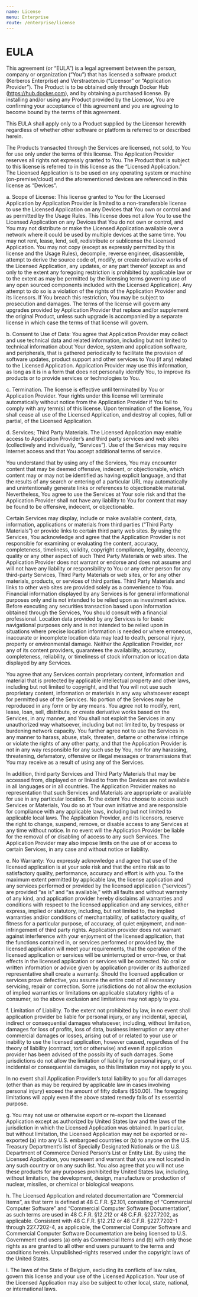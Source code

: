 ```yaml
---
name: License
menu: Enterprise
route: /enterprise/license
---
```


# EULA

This agreement (or “EULA”) is a legal agreement between the person, company or organization (“You”) that has licensed a software product (Kerberos Enterprise) and Verstraeten.io (“Licensor” or “Application Provider”). The Product is to be obtained only through Docker Hub (https://hub.docker.com), and by obtaining a purchased license. By installing and/or using any Product provided by the Licensor, You are confirming your acceptance of this agreement and you are agreeing to become bound by the terms of this agreement.

This EULA shall apply only to a Product supplied by the Licensor herewith regardless of whether other software or platform is referred to or described herein.

The Products transacted through the Services are licensed, not sold, to You for use only under the terms of this license. The Application Provider reserves all rights not expressly granted to You. The Product that is subject to this license is referred to in this license as the “Licensed Application.” The Licensed Application is to be used on any operating system or machine (on-premise/cloud) and the aforementioned devices are referenced in this license as “Devices”.

a. Scope of License: This license granted to You for the Licensed Application by Application Provider is limited to a non-transferable license to use the Licensed Application on any Devices that You own or control and as permitted by the Usage Rules. This license does not allow You to use the Licensed Application on any Devices that You do not own or control, and You may not distribute or make the Licensed Application available over a network where it could be used by multiple devices at the same time. You may not rent, lease, lend, sell, redistribute or sublicense the Licensed Application. You may not copy (except as expressly permitted by this license and the Usage Rules), decompile, reverse engineer, disassemble, attempt to derive the source code of, modify, or create derivative works of the Licensed Application, any updates, or any part thereof (except as and only to the extent any foregoing restriction is prohibited by applicable law or to the extent as may be permitted by the licensing terms governing use of any open sourced components included with the Licensed Application). Any attempt to do so is a violation of the rights of the Application Provider and its licensors. If You breach this restriction, You may be subject to prosecution and damages. The terms of the license will govern any upgrades provided by Application Provider that replace and/or supplement the original Product, unless such upgrade is accompanied by a separate license in which case the terms of that license will govern.

b. Consent to Use of Data: You agree that Application Provider may collect and use technical data and related information, including but not limited to technical information about Your device, system and application software, and peripherals, that is gathered periodically to facilitate the provision of software updates, product support and other services to You (if any) related to the Licensed Application. Application Provider may use this information, as long as it is in a form that does not personally identify You, to improve its products or to provide services or technologies to You.

c. Termination. The license is effective until terminated by You or Application Provider. Your rights under this license will terminate automatically without notice from the Application Provider if You fail to comply with any term(s) of this license. Upon termination of the license, You shall cease all use of the Licensed Application, and destroy all copies, full or partial, of the Licensed Application.

d. Services; Third Party Materials. The Licensed Application may enable access to Application Provider’s and third party services and web sites (collectively and individually, “Services”). Use of the Services may require Internet access and that You accept additional terms of service.

You understand that by using any of the Services, You may encounter content that may be deemed offensive, indecent, or objectionable, which content may or may not be identified as having explicit language, and that the results of any search or entering of a particular URL may automatically and unintentionally generate links or references to objectionable material. Nevertheless, You agree to use the Services at Your sole risk and that the Application Provider shall not have any liability to You for content that may be found to be offensive, indecent, or objectionable.

Certain Services may display, include or make available content, data, information, applications or materials from third parties (“Third Party Materials”) or provide links to certain third party web sites. By using the Services, You acknowledge and agree that the Application Provider is not responsible for examining or evaluating the content, accuracy, completeness, timeliness, validity, copyright compliance, legality, decency, quality or any other aspect of such Third Party Materials or web sites. The Application Provider does not warrant or endorse and does not assume and will not have any liability or responsibility to You or any other person for any third-party Services, Third Party Materials or web sites, or for any other materials, products, or services of third parties. Third Party Materials and links to other web sites are provided solely as a convenience to You. Financial information displayed by any Services is for general informational purposes only and is not intended to be relied upon as investment advice. Before executing any securities transaction based upon information obtained through the Services, You should consult with a financial professional. Location data provided by any Services is for basic navigational purposes only and is not intended to be relied upon in situations where precise location information is needed or where erroneous, inaccurate or incomplete location data may lead to death, personal injury, property or environmental damage. Neither the Application Provider, nor any of its content providers, guarantees the availability, accuracy, completeness, reliability, or timeliness of stock information or location data displayed by any Services.

You agree that any Services contain proprietary content, information and material that is protected by applicable intellectual property and other laws, including but not limited to copyright, and that You will not use such proprietary content, information or materials in any way whatsoever except for permitted use of the Services. No portion of the Services may be reproduced in any form or by any means. You agree not to modify, rent, lease, loan, sell, distribute, or create derivative works based on the Services, in any manner, and You shall not exploit the Services in any unauthorized way whatsoever, including but not limited to, by trespass or burdening network capacity. You further agree not to use the Services in any manner to harass, abuse, stalk, threaten, defame or otherwise infringe or violate the rights of any other party, and that the Application Provider is not in any way responsible for any such use by You, nor for any harassing, threatening, defamatory, offensive or illegal messages or transmissions that You may receive as a result of using any of the Services.

In addition, third party Services and Third Party Materials that may be accessed from, displayed on or linked to from the Devices are not available in all languages or in all countries. The Application Provider makes no representation that such Services and Materials are appropriate or available for use in any particular location. To the extent You choose to access such Services or Materials, You do so at Your own initiative and are responsible for compliance with any applicable laws, including but not limited to applicable local laws. The Application Provider, and its licensors, reserve the right to change, suspend, remove, or disable access to any Services at any time without notice. In no event will the Application Provider be liable for the removal of or disabling of access to any such Services. The Application Provider may also impose limits on the use of or access to certain Services, in any case and without notice or liability.

e. No Warranty: You expressly acknowledge and agree that use of the licensed application is at your sole risk and that the entire risk as to satisfactory quality, performance, accuracy and effort is with you. To the maximum extent permitted by applicable law, the license application and any services performed or provided by the licensed application (“services”) are provided “as is” and “as available,” with all faults and without warranty of any kind, and application provider hereby disclaims all warranties and conditions with respect to the licensed application and any services, either express, implied or statutory, including, but not limited to, the implied warranties and/or conditions of merchantability, of satisfactory quality, of fitness for a particular purpose, of accuracy, of quiet enjoyment, and non-infringement of third party rights. Application provider does not warrant against interference with your enjoyment of the licensed application, that the functions contained in, or services performed or provided by, the licensed application will meet your requirements, that the operation of the licensed application or services will be uninterrupted or error-free, or that effects in the licensed application or services will be corrected. No oral or written information or advice given by application provider or its authorized representative shall create a warranty. Should the licensed application or services prove defective, you assume the entire cost of all necessary servicing, repair or correction. Some jurisdictions do not allow the exclusion of implied warranties or limitations on applicable statutory rights of a consumer, so the above exclusion and limitations may not apply to you.

f. Limitation of Liability. To the extent not prohibited by law, in no event shall application provider be liable for personal injury, or any incidental, special, indirect or consequential damages whatsoever, including, without limitation, damages for loss of profits, loss of data, business interruption or any other commercial damages or losses, arising out of or related to your use or inability to use the licensed application, however caused, regardless of the theory of liability (contract, tort or otherwise) and even if application provider has been advised of the possibility of such damages. Some jurisdictions do not allow the limitation of liability for personal injury, or of incidental or consequential damages, so this limitation may not apply to you.

In no event shall Application Provider’s total liability to you for all damages (other than as may be required by applicable law in cases involving personal injury) exceed the amount of fifty dollars ($50.00). The foregoing limitations will apply even if the above stated remedy fails of its essential purpose.

g. You may not use or otherwise export or re-export the Licensed Application except as authorized by United States law and the laws of the jurisdiction in which the Licensed Application was obtained. In particular, but without limitation, the Licensed Application may not be exported or re-exported (a) into any U.S. embargoed countries or (b) to anyone on the U.S. Treasury Department’s list of Specially Designated Nationals or the U.S. Department of Commerce Denied Person’s List or Entity List. By using the Licensed Application, you represent and warrant that you are not located in any such country or on any such list. You also agree that you will not use these products for any purposes prohibited by United States law, including, without limitation, the development, design, manufacture or production of nuclear, missiles, or chemical or biological weapons.

h. The Licensed Application and related documentation are “Commercial Items”, as that term is defined at 48 C.F.R. §2.101, consisting of “Commercial Computer Software” and “Commercial Computer Software Documentation”, as such terms are used in 48 C.F.R. §12.212 or 48 C.F.R. §227.7202, as applicable. Consistent with 48 C.F.R. §12.212 or 48 C.F.R. §227.7202-1 through 227.7202-4, as applicable, the Commercial Computer Software and Commercial Computer Software Documentation are being licensed to U.S. Government end users (a) only as Commercial Items and (b) with only those rights as are granted to all other end users pursuant to the terms and conditions herein. Unpublished-rights reserved under the copyright laws of the United States.

i. The laws of the State of Belgium, excluding its conflicts of law rules, govern this license and your use of the Licensed Application. Your use of the Licensed Application may also be subject to other local, state, national, or international laws.
